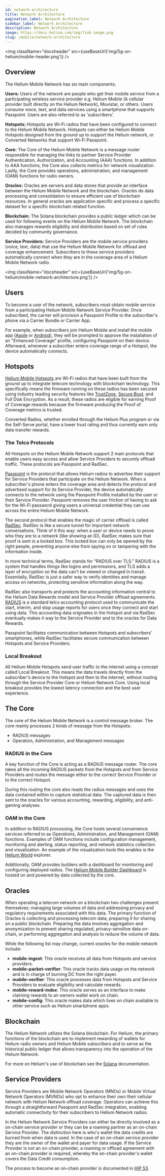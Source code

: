 ```yaml
---
id: network-architecture
title: Network Architecture
pagination_label: Network Architecture
sidebar_label: Network Architecture
description: Network Architecture
image: https://docs.helium.com/img/link-image.png
slug: /mobile/network-architecture
---
```



<img className="docsheader" src={useBaseUrl('img/5g-on-helium/mobile-header.png')} />

## Overview

The Helium Mobile Network has six main components:

**Users:** Users of the network are people who get their mobile service from a participating
wireless service provider e.g. Helium Mobile (A cellular provider built directly on the Helium
Network), Movistar, or others. Users consume voice, text, and data services using a smartphone that
supports Passpoint. Users are also referred to as 'subscribers'.

**Hotspots:** Hotspots are Wi-Fi radios that have been configured to connect to the Helium Mobile
Network. Hotspots can either be Helium Mobile Hotspots designed from the ground up to support the
Helium network, or Converted Networks that support Wi-Fi Passpoint.

**Core:** The Core of the Helium Mobile Network is a message router responsible for managing the
links to partner Service Provider Authentication, Authorization, and Accounting (AAA) functions. In
addition to AAA functions, the Core also collects metrics for network visualization. Lastly, the
Core provides operations, administration, and management (OAM) functions for radio owners.

**Oracles:** Oracles are servers and data stores that provide an interface between the Helium Mobile
Network and the blockchain. Oracles do data processing and consolidation to ensure efficient use of
blockchain resources. In general oracles are application specific and process a specific dataset for
a specific blockchain related function.

**Blockchain:** The Solana blockchain provides a public ledger which can be used for following
events on the Helium Mobile Network. The blockchain also manages rewards eligibility and
distribution based on set of rules decided by community governance.

**Service Providers:** Service Providers are the mobile service providers (voice, text, data) that
use the Helium Mobile Network for offload and coverage enhancement. Subscribers to these service
providers automatically connect when they are in the coverage area of a Helium Mobile Network radio.

<img className="docsheader" src={useBaseUrl('img/5g-on-helium/mobile-network-architecture.png')} />

## Users

To become a user of the network, subscribers must obtain mobile service from a participating Helium
Mobile Network Service Provider. Once subscribed, the carrier will provision a Passpoint Profile to
the subscriber's phone via a Carrier Bundle or Carrier App.

For example, when subscribers join Helium Mobile and install the mobile app
([Apple](https://apps.apple.com/us/app/helium-mobile/id1640323514) or
[Android](https://play.google.com/store/apps/details?id=com.helium.mobile.wireless&pcampaignid=web_share)),
they will be prompted to approve the installation of an "Enhanced Coverage" profile, configuring
Passpoint on their device. Afterward, whenever a subscriber enters coverage range of a Hotspot, the
device automatically connects.

## Hotspots

[Helium Mobile Hotspots](https://www.helium.com/mobile#hotspots) are Wi-Fi radios that have been
built from the ground up to integrate telecom technology with blockchain technology. This
specifically means the firmware running on these radios has been secured using industry leading
security features like
[TrustZone](https://developer.arm.com/documentation/102418/0101/What-is-TrustZone-),
[Secure Boot](https://www.qualcomm.com/content/dam/qcomm-martech/dm-assets/documents/secure-boot-and-image-authentication-version_final.pdf),
and Full Disk Encryption. As a result, these radios are eligible for earning Proof of Coverage
rewards because the firmware producing the Proof of Coverage metrics is trusted.

Converted Radios, whether enrolled through the Helium Plus program or via the Self-Serve portal,
have a lower trust rating and thus currently earn only data transfer rewards.

### The Telco Protocols

All Hotspots on the Helium Mobile Network support 2 main protocols that enable users easy access and
allow Service Providers to securely offload traffic. These protocols are Passpoint and RadSec.

[Passpoint](https://www.wi-fi.org/discover-wi-fi/passpoint) is the protocol that allows Helium
radios to advertise their support for Service Providers that participate on the Helium Network. When
a subscriber's phone enters the coverage area and detects the protocol and advertised support for
its Service Provider, the device automatically connects to the network using the Passpoint Profile
installed by the user or their Service Provider. Passpoint removes the user friction of having to
ask for the Wi-Fi password giving users a universal credential they can use across the entire Helium
Mobile Network.

The second protocol that enables the magic of carrier offload is called
[RadSec](https://en.wikipedia.org/wiki/RadSec). RadSec is like a secure tunnel for important network
conversations. Think of it this way: when a user or device needs to prove who they are to a network
(like showing an ID), RadSec makes sure that proof is sent in a locked box. This locked box can only
be opened by the right people, preventing anyone else from spying on or tampering with the
information inside.

In more technical terms, RadSec stands for “RADIUS over TLS.” RADIUS is a system that handles things
like logins and permissions, and TLS adds a layer of encryption so the data can't be viewed or
changed in transit. Essentially, RadSec is just a safer way to verify identities and manage access
on networks, protecting sensitive information along the way.

RadSec also transports and protects the accounting information central to the Helium Data Rewards
model and Service Provider offload agreements. [RADIUS](https://en.wikipedia.org/wiki/RADIUS) is a
standard telco accounting protocol used to communicate the start, interim, and stop usage reports
for users once they connect and start using data. This accounting data originates in the Hotspot and
via RadSec eventually makes it way to the Service Provider and to the oracles for Data Rewards.

Passpoint facilitates communication between Hotspots and subscribers' smartphones, while RadSec
facilitates secure communication between Hotspots and Service Providers.

### Local Breakout

All Helium Mobile Hotspots send user traffic to the internet using a concept called Local Breakout.
This means the data travels directly from the subscriber's device to the Hotspot and then to the
internet, without routing through the Service Provider Core or Helium Network Core. Using local
breakout provides the lowest latency connection and the best user experience.

## The Core

The core of the Helium Mobile Network is a control message broker. The core mainly processes 2 kinds
of message from the Hotspots:

- RADIUS messages
- Operation, Administration, and Management messages

### RADIUS in the Core

A key function of the Core is acting as a RADIUS message router. The core takes all the incoming
RADIUS packets from the Hotspots and from Service Providers and routes the message either to the
correct Service Provider or to the correct Hotspot.

During this routing the core also reads the radius messages and uses the data contained within to
capture statistical data. The captured data is then sent to the oracles for various accounting,
rewarding, eligibility, and anti-gaming analyses.

### OAM in the Core

In addition to RADIUS processing, the Core hosts several convenience services referred to as
Operations, Administration, and Management (OAM) functions. Examples of OAM functions include
configuration management, monitoring and alerting, status reporting, and network statistics
collection and visualization. An example of the visualization tools this enables is the
[Helium World](https://world.helium.com/en/mobile) explorer.

Additionally, OAM provides builders with a dashboard for monitoring and configuring deployed radios.
The
[Helium Mobile Builder Dashboard](https://hotspots.hellohelium.com/auth/login/methods/helium-mobile-wallet)
is hosted on and powered by data collected by the core.

## Oracles

When operating a telecom network on a blockchain two challenges present themselves: managing large
volumes of data and addressing privacy and regulatory requirements associated with this data. The
primary function of Oracles is collecting and processing telecom data, preparing it for sharing on a
public blockchain. Preparing the data involves aggregation and anonymization to prevent sharing
regulated, privacy-sensitive data on-chain, or performing aggregation and analysis to reduce the
volume of data.

While the following list may change, current oracles for the mobile network include:

- **mobile-ingest**: This oracle receives all data from Hotspots and service providers.
- **mobile-packet-verifier**: This oracle tracks data usage on the network and is in charge of
  burning DC from the right payer.
- **mobile-verifier**: This oracle processes data from Hotspots and Service Providers to evaluate
  eligibility and calculate rewards.
- **mobile-reward-index**: This oracle serves as an interface to make claiming rewards to an owners
  wallet work on chain.
- **mobile-config**: This oracle makes data which lives on chain available to other service such as
  Helium smartphone apps.

## Blockchain

The Helium Network utilizes the Solana blockchain. For Helium, the primary functions of the
blockchain are to implement rewarding of wallets for Helium radio owners and Helium Mobile
subscribers and to serve as the historical public ledger that allows transparency into the operation
of the Helium Network.

For more on Helium's use of blockchain see the [Solana](/solana) documentation.

## Service Providers

Service Providers are Mobile Network Operators (MNOs) or Mobile Virtual Network Operators (MVNOs)
who opt to enhance their own their cellular network with Helium Network offload coverage. Operators
can achieve this through a straightforward Passpoint and RadSec integration, enabling automatic
connectivity for their subscribers to Helium Network radios.

In the Helium Network Service Providers can either be directly involved as a on-chain service
provider or they can be a roaming partner as an on-chain Service Provider. The distinction here is
who's wallet the data credits are burned from when data is used. In the case of an on-chain service
provider they are the owner of the wallet and payer for data usage. If the Service Provider is not
an on-chain provider, a roaming or offload agreement with an on-chain provider is required, whereby
the on-chain provider's wallet covers the Data Credit consumption.

The process to become an on-chain provider is documented in
[HIP 53](https://github.com/helium/HIP/blob/main/0053-mobile-dao.md#economics-overview).
